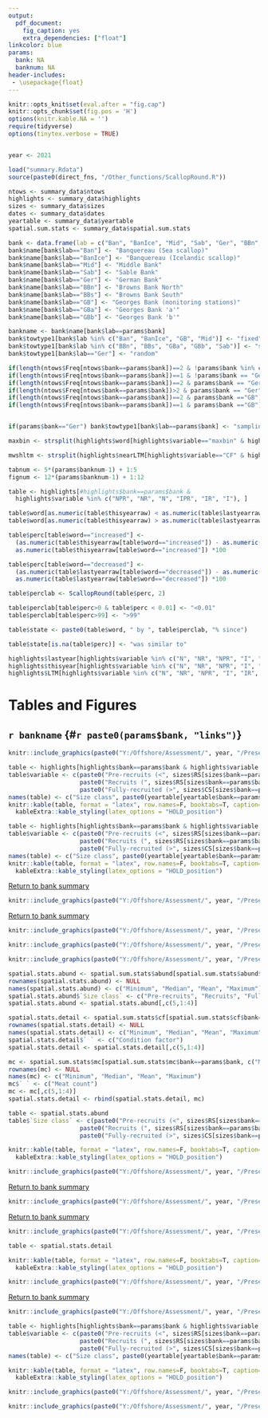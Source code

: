```yaml
---
output: 
  pdf_document:
    fig_caption: yes
    extra_dependencies: ["float"]
linkcolor: blue
params:
  bank: NA
  banknum: NA
header-includes:
 - \usepackage{float}
---
```


```r
knitr::opts_knit$set(eval.after = "fig.cap")
knitr::opts_chunk$set(fig.pos = 'H')
options(knitr.kable.NA = '')
require(tidyverse)
options(tinytex.verbose = TRUE)


year <- 2021

load("summary.Rdata")
source(paste0(direct_fns, "/Other_functions/ScallopRound.R"))

ntows <- summary_data$ntows
highlights <- summary_data$highlights
sizes <- summary_data$sizes
dates <- summary_data$dates
yeartable <- summary_data$yeartable
spatial.sum.stats <- summary_data$spatial.sum.stats

bank <- data.frame(lab = c("Ban", "BanIce", "Mid", "Sab", "Ger", "BBn", "BBs", "GB", "GBa", "GBb"), name=NA)
bank$name[bank$lab=="Ban"] <- "Banquereau (Sea scallop)"
bank$name[bank$lab=="BanIce"] <- "Banquereau (Icelandic scallop)"
bank$name[bank$lab=="Mid"] <- "Middle Bank"
bank$name[bank$lab=="Sab"] <- "Sable Bank"
bank$name[bank$lab=="Ger"] <- "German Bank"
bank$name[bank$lab=="BBn"] <- "Browns Bank North"
bank$name[bank$lab=="BBs"] <- "Browns Bank South"
bank$name[bank$lab=="GB"] <- "Georges Bank (monitoring stations)"
bank$name[bank$lab=="GBa"] <- "Georges Bank 'a'"
bank$name[bank$lab=="GBb"] <- "Georges Bank 'b'"

bankname <- bank$name[bank$lab==params$bank]
bank$towtype1[bank$lab %in% c("Ban", "BanIce", "GB", "Mid")] <- "fixed"
bank$towtype1[bank$lab %in% c("BBn", "BBs", "GBa", "GBb", "Sab")] <- "stratified random"
bank$towtype1[bank$lab=="Ger"] <- "random"

if(length(ntows$Freq[ntows$bank==params$bank])==2 & !params$bank %in% c("Ger", "GB")) surv.description <- paste0(ntows$Freq[ntows$bank==params$bank & ntows$Var1==1], " ", bank$towtype1[bank$lab==params$bank],  " stations, and ", ntows$Freq[ntows$bank==params$bank & !ntows$Var1==1], " ", "exploratory stations.")
if(length(ntows$Freq[ntows$bank==params$bank])==1 & !params$bank == "Ger") surv.description <- paste0(ntows$Freq[ntows$bank==params$bank & ntows$Var1==1], " ", bank$towtype1[bank$lab==params$bank],  " stations.")
if(length(ntows$Freq[ntows$bank==params$bank])==2 & params$bank == "Ger") surv.description <- paste0(ntows$Freq[ntows$bank==params$bank & ntows$Var1==1], " ", bank$towtype1[bank$lab==params$bank],  " stations within the survey domain, and ", ntows$Freq[ntows$bank==params$bank & ntows$Var1==3], " ", "stations repeated from the previous survey.")
if(length(ntows$Freq[ntows$bank==params$bank])>2 & params$bank == "Ger") surv.description <- paste0(ntows$Freq[ntows$bank==params$bank & ntows$Var1==1], " ", bank$towtype1[bank$lab==params$bank],  " stations within the survey domain, and ", ntows$Freq[ntows$bank==params$bank & ntows$Var1==3], " ", "stations repeated from the previous survey, and ", ntows$Freq[ntows$bank==params$bank & !ntows$Var1 %in% c(1, 3)], " exploratory stations.")
if(length(ntows$Freq[ntows$bank==params$bank])==2 & params$bank =="GB") surv.description <- paste0(ntows$Freq[ntows$bank==params$bank & ntows$Var1==3], " ", bank$towtype1[bank$lab==params$bank],  " stations, and ", ntows$Freq[ntows$bank==params$bank & !ntows$Var1==3], " ", "exploratory stations.")
if(length(ntows$Freq[ntows$bank==params$bank])==1 & params$bank =="GB") surv.description <- paste0(ntows$Freq[ntows$bank==params$bank & ntows$Var1==3], " ", bank$towtype1[bank$lab==params$bank],  " stations.")


if(params$bank=="Ger") bank$towtype1[bank$lab==params$bank] <- "sampling with partial replacement"

maxbin <- strsplit(highlights$word[highlights$variable=="maxbin" & highlights$bank==params$bank], "(", fixed=T)[[1]][1]

mwshltm <- strsplit(highlights$nearLTM[highlights$variable=="CF" & highlights$bank==params$bank], " (", fixed=T)[[1]][1]

tabnum <- 5*(params$banknum-1) + 1:5
fignum <- 12*(params$banknum-1) + 1:12

table <- highlights[#highlights$bank==params$bank & 
  highlights$variable %in% c("NPR", "NR", "N", "IPR", "IR", "I"), ]

table$word[as.numeric(table$thisyearraw) < as.numeric(table$lastyearraw)] <- "decreased"
table$word[as.numeric(table$thisyearraw) > as.numeric(table$lastyearraw)] <- "increased"

table$perc[table$word=="increased"] <- 
  (as.numeric(table$thisyearraw[table$word=="increased"]) - as.numeric(table$lastyearraw[table$word=="increased"]))/
  as.numeric(table$thisyearraw[table$word=="increased"]) *100

table$perc[table$word=="decreased"] <-   
  (as.numeric(table$lastyearraw[table$word=="decreased"]) - as.numeric(table$thisyearraw[table$word=="decreased"]))/
  as.numeric(table$lastyearraw[table$word=="decreased"]) *100

table$perclab <- ScallopRound(table$perc, 2)

table$perclab[table$perc>0 & table$perc < 0.01] <- "<0.01"
table$perclab[table$perc>99] <- ">99"

table$state <- paste0(table$word, " by ", table$perclab, "% since")

table$state[is.na(table$perc)] <- "was similar to"

highlights$lastyear[highlights$variable %in% c("N", "NR", "NPR", "I", "IR", "IPR", "Nclap", "NRclap", "NPRclap", "PRpercentclap", "Rpercentclap", "Cpercentclap") & !is.na(highlights$lastyearraw) & (highlights$lastyearraw>0 & highlights$lastyearraw<0.01)] <- "<0.01"
highlights$thisyear[highlights$variable %in% c("N", "NR", "NPR", "I", "IR", "IPR", "Nclap", "NRclap", "NPRclap", "PRpercentclap", "Rpercentclap", "Cpercentclap") & !is.na(highlights$thisyearraw) & (highlights$thisyearraw>0 & highlights$thisyearraw<0.01)] <- "<0.01"
highlights$LTM[highlights$variable %in% c("N", "NR", "NPR", "I", "IR", "IPR", "Nclap", "NRclap", "NPRclap", "PRpercentclap", "Rpercentclap", "Cpercentclap") & !is.na(highlights$LTMraw) & (highlights$LTMraw>0 & highlights$LTMraw<0.01)] <- "<0.01"


```

\newpage

# Tables and Figures


## `r bankname` {#`r paste0(params$bank, "links")`}

```r
knitr::include_graphics(paste0("Y:/Offshore/Assessment/", year, "/Presentations/Survey_summary/test_figures/", params$bank, "/survey_strata.png"))
```

```r
table <- highlights[highlights$bank==params$bank & highlights$variable %in% c("NPR", "NR", "N"), c("variable", "lastyear", "thisyear", "LTM")]
table$variable <- c(paste0("Pre-recruits (<", sizes$RS[sizes$bank==params$bank]$size, "mm)"),
                    paste0("Recruits (", sizes$RS[sizes$bank==params$bank]$size, "-", sizes$CS[sizes$bank==params$bank]$size, "mm)"),
                    paste0("Fully-recruited (>", sizes$CS[sizes$bank==params$bank]$size, "mm)"))
names(table) <- c("Size class", paste0(yeartable[yeartable$bank==params$bank, "lastyear"], " survey"), paste0(yeartable[yeartable$bank==params$bank, "currentyear"], " survey"), "Long term median")
knitr::kable(table, format = "latex", row.names=F, booktabs=T, caption="Number of scallop per standardized tow by size class, for the current survey, previous survey, and long term median.") %>%
  kableExtra::kable_styling(latex_options = "HOLD_position")

```


```r
table <- highlights[highlights$bank==params$bank & highlights$variable %in% c("IPR", "IR", "I"), c("variable", "lastyear", "thisyear", "LTM")]
table$variable <- c(paste0("Pre-recruits (<", sizes$RS[sizes$bank==params$bank]$size, "mm)"),
                    paste0("Recruits (", sizes$RS[sizes$bank==params$bank]$size, "-", sizes$CS[sizes$bank==params$bank]$size, "mm)"),
                    paste0("Fully-recruited (>", sizes$CS[sizes$bank==params$bank]$size, "mm)"))
names(table) <- c("Size class", paste0(yeartable[yeartable$bank==params$bank, "lastyear"], " survey"), paste0(yeartable[yeartable$bank==params$bank, "currentyear"], " survey"), "Long term median")
knitr::kable(table, format = "latex", row.names=F, booktabs=T, caption="Kilograms (kg) of scallop per standardized tow by size class, for the current survey, previous survey, and long term median.") %>%
  kableExtra::kable_styling(latex_options = "HOLD_position")

```

[Return to bank summary](#`r paste0(params$bank, "links")`)
\newpage

```r
knitr::include_graphics(paste0("Y:/Offshore/Assessment/", year, "/Presentations/Survey_summary/test_figures/", params$bank, "/abundance_ts.png"))
```

[Return to bank summary](#`r paste0(params$bank, "links")`)
\newpage


```r
knitr::include_graphics(paste0("Y:/Offshore/Assessment/", year, "/Presentations/Survey_summary/test_figures/", params$bank, "/biomass_ts.png"))
```

```r
knitr::include_graphics(paste0("Y:/Offshore/Assessment/", year, "/Presentations/Survey_summary/test_figures/", params$bank, "/SHF.png"))
```

```r
knitr::include_graphics(paste0("Y:/Offshore/Assessment/", year, "/Presentations/Survey_summary/test_figures/", params$bank, "/MWSH_and_CF_ts.png"))
```

```r
spatial.stats.abund <- spatial.sum.stats$abund[spatial.sum.stats$abund$bank==params$bank, c("Min.", "Median", "Mean", "Max.")]
rownames(spatial.stats.abund) <- NULL 
names(spatial.stats.abund) <- c("Minimum", "Median", "Mean", "Maximum")
spatial.stats.abund$`Size class` <- c("Pre-recruits", "Recruits", "Fully-recruited")
spatial.stats.abund <- spatial.stats.abund[,c(5,1:4)]

spatial.stats.detail <- spatial.sum.stats$cf[spatial.sum.stats$cf$bank==params$bank, c("Min.", "Median", "Mean", "Max.")]
rownames(spatial.stats.detail) <- NULL 
names(spatial.stats.detail) <- c("Minimum", "Median", "Mean", "Maximum")
spatial.stats.detail$` ` <- c("Condition factor")
spatial.stats.detail <- spatial.stats.detail[,c(5,1:4)]

mc <- spatial.sum.stats$mc[spatial.sum.stats$mc$bank==params$bank, c("Min.", "Median", "Mean", "Max.")]
rownames(mc) <- NULL
names(mc) <- c("Minimum", "Median", "Mean", "Maximum")
mc$` ` <- c("Meat count")
mc <- mc[,c(5,1:4)]
spatial.stats.detail <- rbind(spatial.stats.detail, mc)


```


```r
table <- spatial.stats.abund
table$`Size class` <- c(paste0("Pre-recruits (<", sizes$RS[sizes$bank==params$bank]$size, "mm)"),
                    paste0("Recruits (", sizes$RS[sizes$bank==params$bank]$size, "-", sizes$CS[sizes$bank==params$bank]$size, "mm)"),
                    paste0("Fully-recruited (>", sizes$CS[sizes$bank==params$bank]$size, "mm)"))

knitr::kable(table, format = "latex", row.names=F, booktabs=T, caption="Summary statistics for tow abundance by size class, for the current survey.") %>%
  kableExtra::kable_styling(latex_options = "HOLD_position")

```


```r
knitr::include_graphics(paste0("Y:/Offshore/Assessment/", year, "/Presentations/Survey_summary/test_figures/", params$bank, "/PR-spatial.png"))
```

[Return to bank summary](#`r paste0(params$bank, "links")`)
\newpage

```r
knitr::include_graphics(paste0("Y:/Offshore/Assessment/", year, "/Presentations/Survey_summary/test_figures/", params$bank, "/Rec-spatial.png"))
```

[Return to bank summary](#`r paste0(params$bank, "links")`)
\newpage

```r
knitr::include_graphics(paste0("Y:/Offshore/Assessment/", year, "/Presentations/Survey_summary/test_figures/", params$bank, "/FR-spatial.png"))
```

```r
table <- spatial.stats.detail

knitr::kable(table, format = "latex", row.names=F, booktabs=T, caption="Summary statistics for condition factor and meat count for the current survey.") %>%
  kableExtra::kable_styling(latex_options = "HOLD_position")

```


```r
knitr::include_graphics(paste0("Y:/Offshore/Assessment/", year, "/Presentations/Survey_summary/test_figures/", params$bank, "/CF-spatial.png"))
```

[Return to bank summary](#`r paste0(params$bank, "links")`)
\newpage

```r
knitr::include_graphics(paste0("Y:/Offshore/Assessment/", year, "/Presentations/Survey_summary/test_figures/", params$bank, "/MC-spatial.png"))
```

```r
table <- highlights[highlights$bank==params$bank & highlights$variable %in% c("PRpercentclap", "Rpercentclap", "Cpercentclap"), c("variable", "lastyear", "thisyear", "LTM")]
table$variable <- c(paste0("Pre-recruits (<", sizes$RS[sizes$bank==params$bank]$size, "mm)"),
                    paste0("Recruits (", sizes$RS[sizes$bank==params$bank]$size, "-", sizes$CS[sizes$bank==params$bank]$size, "mm)"),
                    paste0("Fully-recruited (>", sizes$CS[sizes$bank==params$bank]$size, "mm)"))
names(table) <- c("Size class", paste0(yeartable[yeartable$bank==params$bank, "lastyear"], " survey"), paste0(yeartable[yeartable$bank==params$bank, "currentyear"], " survey"), "Long term median")

knitr::kable(table, format = "latex", row.names=F, booktabs=T, caption="Percentage of clappers per standardized tow by size class, for the current survey, previous survey, and long term median.") %>%
  kableExtra::kable_styling(latex_options = "HOLD_position")

```

```r
knitr::include_graphics(paste0("Y:/Offshore/Assessment/", year, "/Presentations/Survey_summary/test_figures/", params$bank, "/Clapper_per_ts.png"))
```

```r
knitr::include_graphics(paste0("Y:/Offshore/Assessment/", year, "/Presentations/Survey_summary/test_figures/", params$bank, "/breakdown-",year, ".png"))
```
